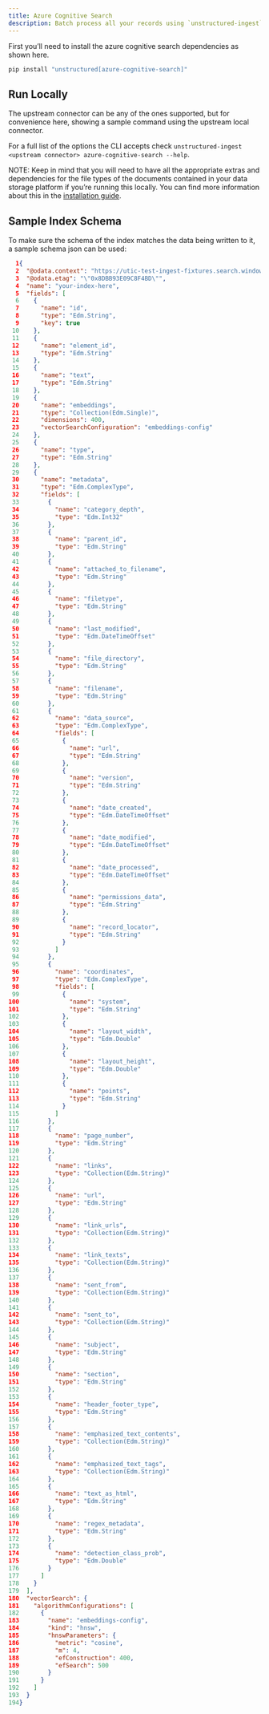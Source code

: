 ```yaml
---
title: Azure Cognitive Search 
description: Batch process all your records using `unstructured-ingest` to store structured outputs locally on your filesystem and upload those local files to an Azure Cognitive Search index.
---
```


First you’ll need to install the azure cognitive search dependencies as shown here.

```bash
pip install "unstructured[azure-cognitive-search]"

```


## Run Locally

The upstream connector can be any of the ones supported, but for convenience here, showing a sample command using the upstream local connector.


<CodeGroup>

  <AzureCognitiveSearchSh />

  <AzureCognitiveSearchPy />

</CodeGroup>


For a full list of the options the CLI accepts check `unstructured-ingest <upstream connector> azure-cognitive-search --help`.

NOTE: Keep in mind that you will need to have all the appropriate extras and dependencies for the file types of the documents contained in your data storage platform if you’re running this locally. You can find more information about this in the [installation guide](/installation/overview).

## Sample Index Schema

To make sure the schema of the index matches the data being written to it, a sample schema json can be used:

```json Object description
  1{
  2  "@odata.context": "https://utic-test-ingest-fixtures.search.windows.net/$metadata#indexes/$entity",
  3  "@odata.etag": "\"0x8DBB93E09C8F4BD\"",
  4  "name": "your-index-here",
  5  "fields": [
  6    {
  7      "name": "id",
  8      "type": "Edm.String",
  9      "key": true
 10    },
 11    {
 12      "name": "element_id",
 13      "type": "Edm.String"
 14    },
 15    {
 16      "name": "text",
 17      "type": "Edm.String"
 18    },
 19    {
 20      "name": "embeddings",
 21      "type": "Collection(Edm.Single)",
 22      "dimensions": 400,
 23      "vectorSearchConfiguration": "embeddings-config"
 24    },
 25    {
 26      "name": "type",
 27      "type": "Edm.String"
 28    },
 29    {
 30      "name": "metadata",
 31      "type": "Edm.ComplexType",
 32      "fields": [
 33        {
 34          "name": "category_depth",
 35          "type": "Edm.Int32"
 36        },
 37        {
 38          "name": "parent_id",
 39          "type": "Edm.String"
 40        },
 41        {
 42          "name": "attached_to_filename",
 43          "type": "Edm.String"
 44        },
 45        {
 46          "name": "filetype",
 47          "type": "Edm.String"
 48        },
 49        {
 50          "name": "last_modified",
 51          "type": "Edm.DateTimeOffset"
 52        },
 53        {
 54          "name": "file_directory",
 55          "type": "Edm.String"
 56        },
 57        {
 58          "name": "filename",
 59          "type": "Edm.String"
 60        },
 61        {
 62          "name": "data_source",
 63          "type": "Edm.ComplexType",
 64          "fields": [
 65            {
 66              "name": "url",
 67              "type": "Edm.String"
 68            },
 69            {
 70              "name": "version",
 71              "type": "Edm.String"
 72            },
 73            {
 74              "name": "date_created",
 75              "type": "Edm.DateTimeOffset"
 76            },
 77            {
 78              "name": "date_modified",
 79              "type": "Edm.DateTimeOffset"
 80            },
 81            {
 82              "name": "date_processed",
 83              "type": "Edm.DateTimeOffset"
 84            },
 85            {
 86              "name": "permissions_data",
 87              "type": "Edm.String"
 88            },
 89            {
 90              "name": "record_locator",
 91              "type": "Edm.String"
 92            }
 93          ]
 94        },
 95        {
 96          "name": "coordinates",
 97          "type": "Edm.ComplexType",
 98          "fields": [
 99            {
100              "name": "system",
101              "type": "Edm.String"
102            },
103            {
104              "name": "layout_width",
105              "type": "Edm.Double"
106            },
107            {
108              "name": "layout_height",
109              "type": "Edm.Double"
110            },
111            {
112              "name": "points",
113              "type": "Edm.String"
114            }
115          ]
116        },
117        {
118          "name": "page_number",
119          "type": "Edm.String"
120        },
121        {
122          "name": "links",
123          "type": "Collection(Edm.String)"
124        },
125        {
126          "name": "url",
127          "type": "Edm.String"
128        },
129        {
130          "name": "link_urls",
131          "type": "Collection(Edm.String)"
132        },
133        {
134          "name": "link_texts",
135          "type": "Collection(Edm.String)"
136        },
137        {
138          "name": "sent_from",
139          "type": "Collection(Edm.String)"
140        },
141        {
142          "name": "sent_to",
143          "type": "Collection(Edm.String)"
144        },
145        {
146          "name": "subject",
147          "type": "Edm.String"
148        },
149        {
150          "name": "section",
151          "type": "Edm.String"
152        },
153        {
154          "name": "header_footer_type",
155          "type": "Edm.String"
156        },
157        {
158          "name": "emphasized_text_contents",
159          "type": "Collection(Edm.String)"
160        },
161        {
162          "name": "emphasized_text_tags",
163          "type": "Collection(Edm.String)"
164        },
165        {
166          "name": "text_as_html",
167          "type": "Edm.String"
168        },
169        {
170          "name": "regex_metadata",
171          "type": "Edm.String"
172        },
173        {
174          "name": "detection_class_prob",
175          "type": "Edm.Double"
176        }
177      ]
178    }
179  ],
180  "vectorSearch": {
181    "algorithmConfigurations": [
182      {
183        "name": "embeddings-config",
184        "kind": "hnsw",
185        "hnswParameters": {
186          "metric": "cosine",
187          "m": 4,
188          "efConstruction": 400,
189          "efSearch": 500
190        }
191      }
192    ]
193  }
194}

```
